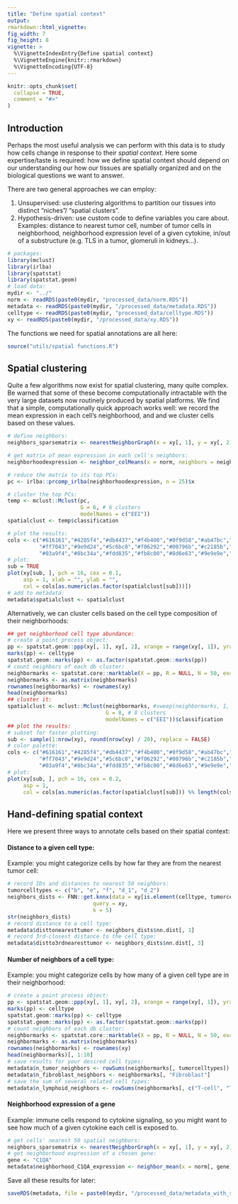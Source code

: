 ```yaml
---
title: "Define spatial context"
output: 
rmarkdown::html_vignette: 
fig_width: 7 
fig_height: 8 
vignette: >
  %\VignetteIndexEntry{Define spatial context}
  %\VignetteEngine{knitr::rmarkdown}
  %\VignetteEncoding{UTF-8}
---
```

<style>
p.caption {
  font-size: 1.5em;
}
</style>
```r
knitr::opts_chunk$set(
  collapse = TRUE,
  comment = "#>"
)
```


## Introduction

Perhaps the most useful analysis we can perform with this data is to study how cells
change in response to their *spatial context*. 
Here some expertise/taste is required: how we define spatial context should depend on
our understanding our how our tissues are spatially organized and on the biological 
questions we want to answer. 

There are two general approaches we can employ:

1. Unsupervised: use clustering algorithms to partition our tissues into distinct "niches"/ "spatial clusters". 
2. Hypothesis-driven: use custom code to define variables you care about. Examples: distance to nearest 
tumor cell, number of tumor cells in neighborhood, neighborhood expression level of a given cytokine, 
in/out of a substructure (e.g. TLS in a tumor, glomeruli in kidneys...).

```r
# packages:
library(mclust)
library(irlba)
library(spatstat)
library(spatstat.geom)
# load data:
mydir <- "../"
norm <- readRDS(paste0(mydir, "processed_data/norm.RDS"))
metadata <- readRDS(paste0(mydir, "/processed_data/metadata.RDS")) 
celltype <- readRDS(paste0(mydir, "processed_data/celltype.RDS"))
xy <- readRDS(paste0(mydir, "/processed_data/xy.RDS"))
```

The functions we need for spatial annotations are all here:
```r
source("utils/spatial functions.R")
```

## Spatial clustering

Quite a few algorithms now exist for spatial clustering, many quite complex. 
Be warned that some of these become computationally intractable with the very 
large datasets now routinely produced by spatial platforms. 
We find that a simple, computationally quick approach works well: we record the mean 
expression in each cell's neighborhood, and and we cluster cells based on these values. 


```r
# define neighbors:
neighbors_sparsematrix <- nearestNeighborGraph(x = xy[, 1], y = xy[, 2], N = 50, subset = metadata$tissue)

# get matrix of mean expression in each cell's neighbors:
neighborhoodexpression <- neighbor_colMeans(x = norm, neighbors = neighbors_sparsematrix)

# reduce the matrix to its top PCs:
pc <- irlba::prcomp_irlba(neighborhoodexpression, n = 25)$x

# cluster the top PCs:
temp <- mclust::Mclust(pc, 
                       G = 6, # 6 clusters
                       modelNames = c("EEI"))
spatialclust <- temp$classification

# plot the results:
cols <- c("#616161","#4285f4","#db4437","#f4b400","#0f9d58","#ab47bc","#00acc1",
          "#ff7043","#9e9d24","#5c6bc0","#f06292","#00796b","#c2185b","#7e57c2",
          "#03a9f4","#8bc34a","#fdd835","#fb8c00","#8d6e63","#9e9e9e","#607d8b")
# plot:
sub = TRUE
plot(xy[sub, ], pch = 16, cex = 0.1, 
     asp = 1, xlab = "", ylab = "",
     col = cols[as.numeric(as.factor(spatialclust[sub]))])
# add to metadata:
metadata$spatialclust <- spatialclust
```

Alternatively, we can cluster cells based on the cell type composition of their neighborhoods:

```r
## get neighborhood cell type abundance:
# create a point process object:
pp <- spatstat.geom::ppp(xy[, 1], xy[, 2], xrange = range(xy[, 1]), yrange = range(xy[, 2]))
marks(pp) <- celltype
spatstat.geom::marks(pp) <- as.factor(spatstat.geom::marks(pp))
# count neighbors of each db cluster:
neighbormarks <- spatstat.core::marktable(X = pp, R = NULL, N = 50, exclude=TRUE, collapse=FALSE)
neighbormarks <- as.matrix(neighbormarks)
rownames(neighbormarks) <- rownames(xy)
head(neighbormarks)
## cluster it: 
spatialclust <- mclust::Mclust(neighbormarks, #sweep(neighbormarks, 1, rowSums(neighbormarks), "/"),
                               G = 8, # 8 clusters
                               modelNames = c("EEI"))$classification
## plot the results:
# subset for faster plotting:
sub <- sample(1:nrow(xy), round(nrow(xy) / 20), replace = FALSE)
# color palette:
cols <- c("#616161","#4285f4","#db4437","#f4b400","#0f9d58","#ab47bc","#00acc1",
          "#ff7043","#9e9d24","#5c6bc0","#f06292","#00796b","#c2185b","#7e57c2",
          "#03a9f4","#8bc34a","#fdd835","#fb8c00","#8d6e63","#9e9e9e","#607d8b")
# plot:
plot(xy[sub, ], pch = 16, cex = 0.2, 
     asp = 1, 
     col = cols[as.numeric(as.factor(spatialclust[sub])) %% length(cols) + 1])
```

## Hand-defining spatial context

Here we present three ways to annotate cells based on their spatial context:

#### Distance to a given cell type:

Example: you might categorize cells by how far they are from the nearest tumor cell:

```r
# record IDs and distances to nearest 50 neighbors:
tumorcelltypes <- c("b", "e", "f", "d_1", "d_2")
neighbors_dists <- FNN::get.knnx(data = xy[is.element(celltype, tumorcelltypes), ], 
                           query = xy, 
                           k = 5)
str(neighbors_dists)
# record distance to a cell type:
metadata$disttonearesttumor <- neighbors_dists$nn.dist[, 1]
# record 3rd-closest distance to the cell type:
metadata$distto3rdnearesttumor <- neighbors_dists$nn.dist[, 3]
```

#### Number of neighbors of a cell type:

Example: you might categorize cells by how many of a given cell type are in their neighborhood:

```r
# create a point process object:
pp <- spatstat.geom::ppp(xy[, 1], xy[, 2], xrange = range(xy[, 1]), yrange = range(xy[, 2]))
marks(pp) <- celltype
spatstat.geom::marks(pp) <- celltype
spatstat.geom::marks(pp) <- as.factor(spatstat.geom::marks(pp))
# count neighbors of each db cluster:
neighbormarks <- spatstat.core::marktable(X = pp, R = NULL, N = 50, exclude=TRUE, collapse=FALSE)
neighbormarks <- as.matrix(neighbormarks)
rownames(neighbormarks) <- rownames(xy)
head(neighbormarks)[, 1:10]
# save results for your desired cell types:
metadata$n_tumor_neighbors <- rowSums(neighbormarks[, tumorcelltypes])
metadata$n_fibroblast_neighbors <- neighbormarks[, "Fibroblast"]
# save the sum of several related cell types:
metadata$n_lymphoid_neighbors <- rowSums(neighbormarks[, c("T-cell", "T.cell.regulatory", "B.cell", "NK.cell", "Plasma", "Plasmablast")])
```

#### Neighborhood expression of a gene

Example: immune cells respond to cytokine signaling, so you might want to see 
how much of a given cytokine each cell is exposed to. 

```r
# get cells' nearest 50 spatial neighbors:
neighbors_sparsematrix <- nearestNeighborGraph(x = xy[, 1], y = xy[, 2], N = 50, subset = metadata$tissue)  
# get neighborhood expression of a chosen gene:
gene <- "C1QA"
metadata$neighborhood_C1QA_expression <- neighbor_mean(x = norm[, gene], neighbors = neighbors_sparsematrix)
```

Save all these results for later:

```r
saveRDS(metadata, file = paste0(mydir, "/processed_data/metadata_with_spatialcontext.RDS"))
```
